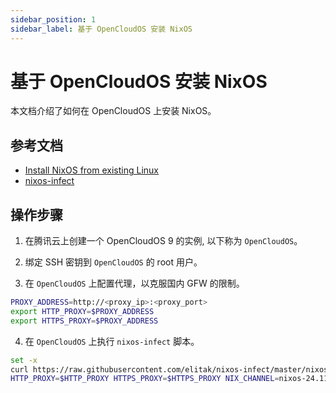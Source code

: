 ```yaml
---
sidebar_position: 1
sidebar_label: 基于 OpenCloudOS 安装 NixOS
---
```


# 基于 OpenCloudOS 安装 NixOS

本文档介绍了如何在 OpenCloudOS 上安装 NixOS。

## 参考文档

- [Install NixOS from existing Linux](https://discourse.nixos.org/t/install-nixos-from-existing-linux/6856)
- [nixos-infect](https://github.com/elitak/nixos-infect)

## 操作步骤

1. 在腾讯云上创建一个 OpenCloudOS 9 的实例, 以下称为 `OpenCloudOS`。

2. 绑定 SSH 密钥到 `OpenCloudOS` 的 root 用户。

3. 在 `OpenCloudOS` 上配置代理，以克服国内 GFW 的限制。

```bash
PROXY_ADDRESS=http://<proxy_ip>:<proxy_port>
export HTTP_PROXY=$PROXY_ADDRESS
export HTTPS_PROXY=$PROXY_ADDRESS
```

4. 在 `OpenCloudOS` 上执行 `nixos-infect` 脚本。

```bash
set -x
curl https://raw.githubusercontent.com/elitak/nixos-infect/master/nixos-infect | \
HTTP_PROXY=$HTTP_PROXY HTTPS_PROXY=$HTTPS_PROXY NIX_CHANNEL=nixos-24.11 bash
```
